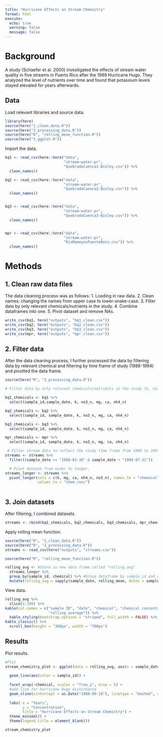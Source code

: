 ```yaml
---
title: "Hurricane Effects on Stream Chemistry"
format: html
execute: 
  echo: true
  warning: false
  message: false
---
```


# Background

A study (Schaefer et al. 2000) investigated the effects of stream water quality in five streams in Puerto Rico after the 1989 Hurricane Hugo. They analyzed the level of nutrients over time and found that potassium levels stayed elevated for years afterwards.

## Data

Load relevant libraries and source data.

```r
library(here)
source(here("1_clean_data.R"))
source(here("2_processing_data.R"))
source(here("R", "rolling_mean_function.R"))
source(here("3_ggplot.R"))
```

Import the data.

```r
bq1 <- read_csv(here::here("data", 
                           "stream-water-pr",
                           "QuebradaCuenca1-Bisley.csv")) %>% 
  clean_names() 

bq2 <- read_csv(here::here("data", 
                           "stream-water-pr",
                           "QuebradaCuenca2-Bisley.csv")) %>% 
  clean_names()


bq3 <- read_csv(here::here("data", 
                           "stream-water-pr",
                           "QuebradaCuenca3-Bisley.csv")) %>% 
  clean_names() 


mpr <- read_csv(here::here("data", 
                           "stream-water-pr",
                           "RioMameyesPuenteRoto.csv")) %>% 
  clean_names() 
```

# Methods

## 1. Clean raw data files

The data cleaning process was as follows: 1. Loading in raw data. 2. Clean names: changing the names from upper case to lower-snake-case. 3. Filter data by only relevant chemicals/nutrients in the study. 4. Combine dataframes into one. 5. Pivot dataset and remove NAs.

```r
write_csv(bq1, here("outputs", "bq1_clean.csv"))
write_csv(bq2, here("outputs", "bq2_clean.csv"))
write_csv(bq3, here("outputs", "bq3_clean.csv"))
write_csv(mpr, here("outputs", "mpr_clean.csv"))
```

## 2. Filter data

After the data cleaning process, I further processed the data by filtering data by relevant chemical and filtering by time frame of study (1988-1994) and pivotted the data frame.

```r
source(here("R", "2_processing_data.R"))

# Filter data by only relevant chemicals/nutrients in the study (k, no3_n, mg, ca, nh4_n). 

bq1_chemicals <- bq1 %>%
  select(sample_id,sample_date, k, no3_n, mg, ca, nh4_n)  

bq2_chemicals <- bq2 %>% 
  select(sample_id, sample_date, k, no3_n, mg, ca, nh4_n)

bq3_chemicals <- bq3 %>% 
  select(sample_id, sample_date, k, no3_n, mg, ca, nh4_n)

mpr_chemicals <- mpr %>% 
  select(sample_id, sample_date, k, no3_n, mg, ca, nh4_n)

 # Filter stream data to reflect the study time frame from 1988 to 1994. 
streams <- streams %>% 
  filter((sample_date >= "1988-01-10" & sample_date < "1994-07-31"))

  # Pivot dataset from wider to longer. 
streams_longer <- streams %>%  
  pivot_longer(cols = c(k, mg, ca, nh4_n, no3_n), names_to = "chemical", 
               values_to = "chem_conc") 
 
```

## 3. Join datasets

After filtering, I combined datasets.

```r
streams <- rbind(bq1_chemicals, bq2_chemicals, bq3_chemicals, mpr_chemicals)
```

Apply rolling mean function.

```r
source(here("R", "1_clean_data.R"))
source(here("R", "2_processing_data.R"))
streams <- read_csv(here("outputs", "streams.csv"))

source(here("R", "rolling_mean_function.R"))

rolling_avg <- #Store as new data frame called "rolling_avg"
  streams_longer %>% 
  group_by(sample_id, chemical) %>% #Group dataframe by sample_id and chemical
  mutate(rolling_avg = sapply(sample_date, rolling_mean, dates = sample_date, conc = chem_conc, win_size_wks = 9)) 

```

View data.

```r
rolling_avg %>% 
  slice(1:100) %>% 
kable(col.names = c("sample ID", "date", "chemical", "chemical concentration", 
                    "rolling average")) %>% 
  kable_styling(bootstrap_options = "striped", full_width = FALSE) %>%
kable_classic() %>%
  scroll_box(height = "300px", width = "700px")
```

## Results
Plot results.
```r
#Plot
stream_chemistry_plot <- ggplot(data = rolling_avg, aes(x = sample_date, y = rolling_avg)) + 
  
  geom_line(aes(color = sample_id)) +
  
  facet_wrap(~chemical, scales = "free_y", nrow = 5) +
  #add line for hurricane Hugo disturbance 
  geom_vline(xintercept = as.Date("1989-09-18"), linetype = "dashed", color = "black") + 
  
  labs( x = "Years", 
        y = "Concentration", 
        title = "Hurricane Effects on Stream Chemistry") +
  theme_minimal() +
  theme(legend.title = element_blank()) 

stream_chemistry_plot
```

